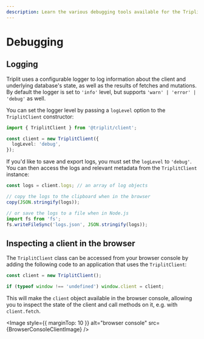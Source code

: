 ```yaml
---
description: Learn the various debugging tools available for the Triplit client.
---
```



# Debugging

## Logging

Triplit uses a configurable logger to log information about the client and underlying database's state, as well as the results of fetches and mutations. By default the logger is set to `'info'` level, but supports `'warn' | 'error' | 'debug'` as well.

You can set the logger level by passing a `logLevel` option to the `TriplitClient` constructor:

```ts
import { TriplitClient } from '@triplit/client';

const client = new TriplitClient({
  logLevel: 'debug',
});
```

If you'd like to save and export logs, you must set the `logLevel` to `'debug'`. You can then access the logs and relevant metadata from the `TriplitClient` instance:

```ts
const logs = client.logs; // an array of log objects

// copy the logs to the clipboard when in the browser
copy(JSON.stringify(logs));

// or save the logs to a file when in Node.js
import fs from 'fs';
fs.writeFileSync('logs.json', JSON.stringify(logs));
```

## Inspecting a client in the browser

The `TriplitClient` class can be accessed from your browser console by adding the following code to an application that uses the `TriplitClient`:

```ts copy filename="App.tsx"
const client = new TriplitClient();

if (typeof window !== 'undefined') window.client = client;
```

This will make the `client` object available in the browser console, allowing you to inspect the state of the client and call methods on it, e.g. with `client.fetch`.

<Image
  style={{ marginTop: 10 }}
  alt="browser console"
  src={BrowserConsoleClientImage}
/>
